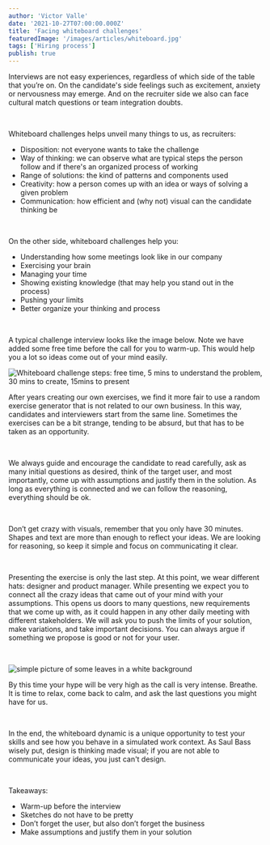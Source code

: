 ```yaml
---
author: 'Victor Valle'
date: '2021-10-27T07:00:00.000Z'
title: 'Facing whiteboard challenges'
featuredImage: '/images/articles/whiteboard.jpg'
tags: ['Hiring process']
publish: true
---
```




Interviews are not easy experiences, regardless of which side of the table that you’re on. On the candidate's side feelings such as excitement, anxiety or nervousness may emerge. And on the recruiter side we also can face cultural match questions or team integration doubts.

<br/>

Whiteboard challenges helps unveil many things to us, as recruiters:

*   Disposition: not everyone wants to take the challenge
*   Way of thinking: we can observe what are typical steps the person follow and if there's an organized process of working
*   Range of solutions: the kind of patterns and components used
*   Creativity: how a person comes up with an idea or ways of solving a given problem
*   Communication: how efficient and (why not) visual can the candidate thinking be

<br/>

On the other side, whiteboard challenges help you:

*   Understanding how some meetings look like in our company
*   Exercising your brain
*   Managing your time
*   Showing existing knowledge (that may help you stand out in the process)
*   Pushing your limits
*   Better organize your thinking and process

<br/>

A typical challenge interview looks like the image below. Note we have added some free time before the call for you to warm-up. This would help you a lot so ideas come out of your mind easily.

![Whiteboard challenge steps: free time, 5 mins to understand the problem, 30 mins to create, 15mins to present](/challenge-steps.jpg)

After years creating our own exercises, we find it more fair to use a random exercise generator that is not related to our own business. In this way, candidates and interviewers start from the same line. Sometimes the exercises can be a bit strange, tending to be absurd, but that has to be taken as an opportunity.

<br/>

We always guide and encourage the candidate to read carefully, ask as many initial questions as desired, think of the target user, and most importantly, come up with assumptions and justify them in the solution. As long as everything is connected and we can follow the reasoning, everything should be ok.

<br/>

Don’t get crazy with visuals, remember that you only have 30 minutes. Shapes and text are more than enough to reflect your ideas. We are looking for reasoning, so keep it simple and focus on communicating it clear.

<br/>

Presenting the exercise is only the last step. At this point, we wear different hats: designer and product manager. While presenting we expect you to connect all the crazy ideas that came out of your mind with your assumptions. This opens us doors to many questions, new requirements that we come up with, as it could happen in any other daily meeting with different stakeholders. We will ask you to push the limits of your solution, make variations, and take important decisions. You can always argue if something we propose is good or not for your user.

<br/>

![simple picture of some leaves in a white background](/pawel-czerwinski-lWBZ01XRRoI-unsplash.jpg)

By this time your hype will be very high as the call is very intense. Breathe. It is time to relax, come back to calm, and ask the last questions you might have for us.

<br/>

In the end, the whiteboard dynamic is a unique opportunity to test your skills and see how you behave in a simulated work context. As Saul Bass wisely put, design is thinking made visual; if you are not able to communicate your ideas, you just can't design.

<br/>

Takeaways:
*   Warm-up before the interview
*   Sketches do not have to be pretty
*   Don’t forget the user, but also don’t forget the business
*   Make assumptions and justify them in your solution
